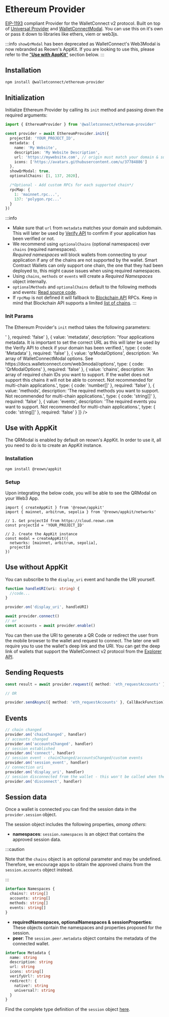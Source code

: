 
# Ethereum Provider

[EIP-1193](https://eips.ethereum.org/EIPS/eip-1193) compliant Provider for the WalletConnect v2 protocol.
Built on top of [Universal Provider](./universal.mdx) and [WalletConnectModal](../walletconnectmodal/about.mdx).
You can use this on it's own or pass it down to libraries like ethers, viem or web3js.

:::info
`showQrModal` has been deprecated as WalletConnect's Web3Modal is now rebranded as Reown's AppKit. If you are looking to use this, please refer to the ["**Use with AppKit**"](#use-with-appkit) section below. 
:::

## Installation

```bash npm2yarn
npm install @walletconnect/ethereum-provider
```

## Initialization

Initialize Ethereum Provider by calling its `init` method and passing down the required arguments:

```ts
import { EthereumProvider } from '@walletconnect/ethereum-provider'

const provider = await EthereumProvider.init({
  projectId: 'YOUR_PROJECT_ID',
  metadata: {
    name: 'My Website',
    description: 'My Website Description',
    url: 'https://mywebsite.com', // origin must match your domain & subdomain
    icons: ['https://avatars.githubusercontent.com/u/37784886']
  },
  showQrModal: true,
  optionalChains: [1, 137, 2020],

  /*Optional - Add custom RPCs for each supported chain*/
  rpcMap: {
    1: 'mainnet.rpc...',
    137: 'polygon.rpc...'
  }
})
```

:::info

- Make sure that `url` from `metadata` matches your domain and subdomain. This will later be used by [Verify API](../../cloud/verify.mdx) to confirm if your application has been verified or not.
- We recommend using `optionalChains` (optional namespaces) over `chains` (required namespaces).  
  _Required namespaces_ will block wallets from connecting to your application if any of the chains are not supported by the wallet. Smart Contract Wallets can only support one chain,
  the one that they had been deployed to, this might cause issues when using required namespaces.
- Using `chains`, `methods` or `events` will create a _Required Namespaces_ object internally.
- `optionalMethods` and `optionalChains` default to the following methods and events: [Read source code](https://github.com/WalletConnect/walletconnect-monorepo/blob/v2.0/providers/ethereum-provider/src/constants/rpc.ts).
- If `rpcMap` is not defined it will fallback to [Blockchain API](../../cloud/blockchain-api.mdx) RPCs. Keep in mind that Blockchain API supports a limited [list of chains](https://github.com/WalletConnect/rpc-proxy/blob/master/SUPPORTED_CHAINS.md).
  :::

### Init Params

The Ethereum Provider's `init` method takes the following parameters:

<Table
  headers={['Value', 'Description', 'type', 'Required']}
  data={[
    {
      value: 'projectId',
      description:
        'Your project ID obtained from Reown Cloud: https://cloud.reown.com/',
      type: { code: 'string' },
      required: 'true'
    },
    {
      value: 'optionalChains',
      description:
        'An array of the chain IDs you want to support. It is highly recommended to use "optionalChains" over "chains" for multi-chain dapps, this will ensure compatibility with Smart Contract Wallets.',
      type: { code: 'number[]' },
      required: 'false'
    },
    {
      value: 'optionalMethods',
      description:
        'The Ethereum methods you want to support and send in the session proposal under the "optionalNamespaces" scope. If undefined it will default to all the EIP-1193 compatible methods.',
      type: { code: 'string[]' },
      required: 'false'
    },
    {
      value: 'optionalEvents',
      description:
        'The Ethereum events you want to support and send in the session proposal under the "optionalNamespaces" scope. If undefined it will default to all the EIP-1193 compatible events.',
      type: { code: 'string[]' },
      required: 'false'
    },
    {
      value: 'rpcMap',
      description: 'An object which keys are chain IDs and values are their RPC endpoints.',
      type: { code: 'Record<number, string>' },
      required: 'false'
    },
    {
      value: 'metadata',
      description:
        'Your applications metadata. It is important to set the correct URL as this will later be used by the Verify API to check if your domain has been verified.',
      type: { code: 'Metadata' },
      required: 'false'
    },
    {
      value: 'qrModalOptions',
      description:
        'An array of WalletConnectModal options. See https://docs.walletconnect.com/web3modal/options',
      type: { code: 'QrModalOptions' },
      required: 'false'
    },
    {
      value: 'chains',
      description:
        'An array of required chain IDs you want to support. If the wallet does not support this chains it will not be able to connect. Not recommended for multi-chain applications.',
      type: { code: 'number[]' },
      required: 'false'
    },
    {
      value: 'methods',
      description:
        'The required methods you want to support.  Not recommended for multi-chain applications.',
      type: { code: 'string[]' },
      required: 'false'
    },
    {
      value: 'events',
      description:
        'The required events you want to support. Not recommended for multi-chain applications.',
      type: { code: 'string[]' },
      required: 'false'
    }
  ]}
/>

## Use with AppKit
The QRModal is enabled by default on reown's AppKit. In order to use it, all you need to do is to create an AppKit instance. 

### Installation
```bash npm2yarn
npm install @reown/appkit
```

### Setup
Upon integrating the below code, you will be able to see the QRModal on your Web3 App.

```tsx
import { createAppKit } from '@reown/appkit'
import { mainnet, arbitrum, sepolia } from '@reown/appkit/networks'

// 1. Get projectId from https://cloud.reown.com
const projectId = 'YOUR_PROJECT_ID'

// 2. Create the AppKit instance
const modal = createAppKit({
  networks: [mainnet, arbitrum, sepolia],
  projectId
})
```

## Use without AppKit

You can subscribe to the `display_uri` event and handle the URI yourself.

```ts
function handleURI(uri: string) {
  //code...
}

provider.on('display_uri', handleURI)

await provider.connect()
// or
const accounts = await provider.enable()
```

You can then use the URI to generate a QR Code or redirect the user from the mobile browser to the wallet and request to connect.
The later one will require you to use the wallet's deep link and the URI. You can get the deep link of wallets that support the WalletConnect v2 protocol from the [Explorer API](../../cloud/explorer.md).

## Sending Requests

```typescript
const result = await provider.request({ method: 'eth_requestAccounts' })

// OR

provider.sendAsync({ method: 'eth_requestAccounts' }, CallBackFunction)
```

## Events

```typescript
// chain changed
provider.on('chainChanged', handler)
// accounts changed
provider.on('accountsChanged', handler)
// session established
provider.on('connect', handler)
// session event - chainChanged/accountsChanged/custom events
provider.on('session_event', handler)
// connection uri
provider.on('display_uri', handler)
// session disconnected from the wallet - this won't be called when the disconnect function is called from the dapp.
provider.on('disconnect', handler)
```

## Session data

Once a wallet is connected you can find the session data in the `provider.session` object.

The session object includes the following properties, _among others_:

- **namespaces**: `session.namespaces` is an object that contains the approved session data.

:::caution

Note that the `chains` object is an optional parameter and may be undefined. Therefore, we encourage apps to obtain the approved chains from the `session.accounts` object instead.

:::

```ts
interface Namespaces {
  chains?: string[]
  accounts: string[]
  methods: string[]
  events: string[]
}
```

- **requiredNamespaces, optionalNamespaces & sessionProperties**: These objects contain the namespaces and properties proposed for the session.
- **peer**: The `session.peer.metadata` object contains the metadata of the connected wallet.

```ts
interface Metadata {
  name: string
  description: string
  url: string
  icons: string[]
  verifyUrl?: string
  redirect?: {
    native?: string
    universal?: string
  }
}
```

Find the complete type definition of the `session` object [here](https://github.com/WalletConnect/walletconnect-monorepo/blob/022e4d492c9862ab9b17c1a7b12884bdcd992ae4/packages/types/src/sign-client/session.ts#L25).
